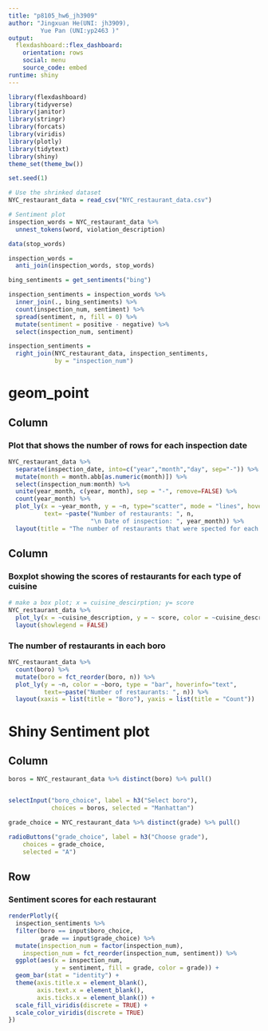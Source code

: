 ```yaml
---
title: "p8105_hw6_jh3909"
author: "Jingxuan He(UNI: jh3909),
         Yue Pan (UNI:yp2463 )" 
output: 
  flexdashboard::flex_dashboard:
    orientation: rows
    social: menu
    source_code: embed
runtime: shiny
---
```


```r
library(flexdashboard)
library(tidyverse)
library(janitor)
library(stringr)
library(forcats)
library(viridis)
library(plotly)
library(tidytext)
library(shiny)
theme_set(theme_bw())
```


```r
set.seed(1)

# Use the shrinked dataset
NYC_restaurant_data = read_csv("NYC_restaurant_data.csv")

# Sentiment plot
inspection_words = NYC_restaurant_data %>% 
  unnest_tokens(word, violation_description)

data(stop_words)

inspection_words = 
  anti_join(inspection_words, stop_words)

bing_sentiments = get_sentiments("bing")

inspection_sentiments = inspection_words %>% 
  inner_join(., bing_sentiments) %>% 
  count(inspection_num, sentiment) %>% 
  spread(sentiment, n, fill = 0) %>% 
  mutate(sentiment = positive - negative) %>% 
  select(inspection_num, sentiment)

inspection_sentiments = 
  right_join(NYC_restaurant_data, inspection_sentiments, 
             by = "inspection_num")
```

geom_point
=======================================================================


Column {data-width=650}
-----------------------------------------------------------------------

### Plot that shows the number of rows for each inspection date

```r

NYC_restaurant_data %>% 
  separate(inspection_date, into=c("year","month","day", sep="-")) %>% 
  mutate(month = month.abb[as.numeric(month)]) %>% 
  select(inspection_num:month) %>% 
  unite(year_month, c(year, month), sep = "-", remove=FALSE) %>% 
  count(year_month) %>% 
  plot_ly(x = ~year_month, y = ~n, type="scatter", mode = "lines", hoverinfo="text",
          text= ~paste("Number of restaurants: ", n,
                       "\n Date of inspection: ", year_month)) %>% 
  layout(title = "The number of restaurants that were spected for each inspection date", xaxis = list(type="number of restaurants"))
```

Column {data-width=350}
-----------------------------------------------------------------------

### Boxplot showing the scores of restaurants for each type of cuisine

```r
# make a box plot; x = cuisine_descirption; y= score
NYC_restaurant_data %>%
  plot_ly(x = ~cuisine_description, y = ~ score, color = ~cuisine_description, type = "box", colors = "Set2") %>%
  layout(showlegend = FALSE)
```

### The number of restaurants in each boro

```r

NYC_restaurant_data %>% 
  count(boro) %>% 
  mutate(boro = fct_reorder(boro, n)) %>% 
  plot_ly(y = ~n, color = ~boro, type = "bar", hoverinfo="text",
          text=~paste("Number of restaurants: ", n)) %>%
  layout(xaxis = list(title = "Boro"), yaxis = list(title = "Count"))
```

Shiny Sentiment plot
=======================================================================

Column {.sidebar}
-----------------------------------------------------------------------
```r
boros = NYC_restaurant_data %>% distinct(boro) %>% pull()


selectInput("boro_choice", label = h3("Select boro"),
            choices = boros, selected = "Manhattan")

grade_choice = NYC_restaurant_data %>% distinct(grade) %>% pull()

radioButtons("grade_choice", label = h3("Choose grade"),
    choices = grade_choice, 
    selected = "A")
```

Row
-----------------------------------------------------------------------
### Sentiment scores for each restaurant

```r
renderPlotly({
  inspection_sentiments %>% 
  filter(boro == input$boro_choice,
         grade == input$grade_choice) %>% 
  mutate(inspection_num = factor(inspection_num),
    inspection_num = fct_reorder(inspection_num, sentiment)) %>% 
  ggplot(aes(x = inspection_num, 
             y = sentiment, fill = grade, color = grade)) + 
  geom_bar(stat = "identity") + 
  theme(axis.title.x = element_blank(),
        axis.text.x = element_blank(),
        axis.ticks.x = element_blank()) +
  scale_fill_viridis(discrete = TRUE) + 
  scale_color_viridis(discrete = TRUE) 
})
```
